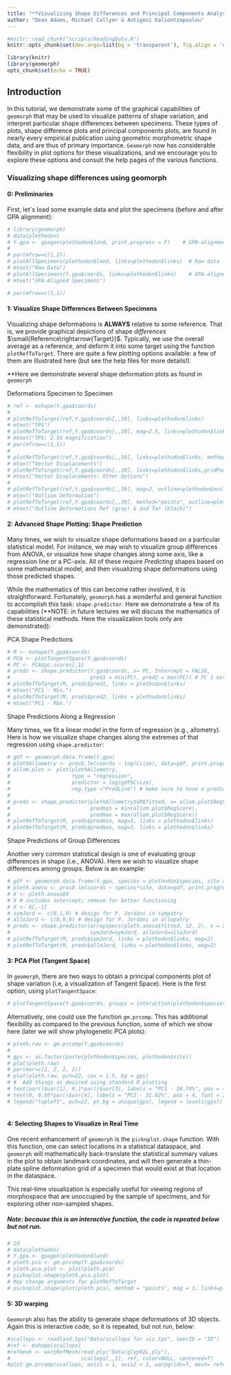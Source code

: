 ```yaml
---
title: "**Visualizing Shape Differences and Principal Components Analysis**"
author: "Dean Adams, Michael Collyer & Antigoni Kaliontzopoulou"
---
```


```r
#knitr::read_chunk("scripts/ReadingData.R")
knitr::opts_chunk$set(dev.args=list(bg = 'transparent'), fig.align = 'center', class.source = ".custom-inline", class.output = ".custom-inline")
```

```r
library(knitr)
library(geomorph)
opts_chunk$set(echo = TRUE)
```

## Introduction

In this tutorial, we demonstrate some of the graphical capabilities of `geomorph` that may be used to visualize patterns of shape variation, and interpret particular shape differences between specimens. These types of plots, shape difference plots and principal components plots, are found in nearly every empirical publication using geometric morphometric shape data, and are thus of primary importance.  `Geomorph` now has considerable flexibility in plot options for these visualizations, and we encourage you to explore these options and consult the help pages of the various functions. 

### **Visualizing shape differences using geomorph**  {.tabset .tabset-fade .tabset-pills}

#### 0: Preliminaries

First, let´s load some example data and plot the specimens (before and after GPA alignment):
```r
# library(geomorph)
# data(plethodon)
# Y.gpa <- gpagen(plethodon$land, print.progress = F)    # GPA-alignment
# 
# par(mfrow=c(1,2)) 
# plotAllSpecimens(plethodon$land, links=plethodon$links)  # Raw data
# mtext("Raw Data")
# plotAllSpecimens(Y.gpa$coords, links=plethodon$links)    # GPA-aligned data
# mtext("GPA-Aligned Specimens")

```

```r
# par(mfrow=c(1,1)) 
```

#### 1: Visualize Shape Differences Between Specimens

Visualizing shape deformations is **ALWAYS** relative to some reference. That is, we provide graphical depictions of shape *differences*  $\small{Reference\rightarrow{Target}}$.  Typically, we use the overall average as a reference, and deform it into some target using the function `plotRefToTarget`. There are quite a few plotting options available: a few of them are illustrated here (but see the help files for more details!). 

**Here we demonstrate several shape deformation plots as found in `geomorph`


Deformations Specimen to Specimen

```r
# ref <- mshape(Y.gpa$coords)
# 
# plotRefToTarget(ref,Y.gpa$coords[,,39], links=plethodon$links)
# mtext("TPS")
# plotRefToTarget(ref,Y.gpa$coords[,,39], mag=2.5, links=plethodon$links)
# mtext("TPS: 2.5X magnification")
# par(mfrow=c(1,1))
# 
# plotRefToTarget(ref,Y.gpa$coords[,,39], links=plethodon$links, method="vector", mag=3)
# mtext("Vector Displacements")
# plotRefToTarget(ref,Y.gpa$coords[,,39], links=plethodon$links,gridPars=gridPar(pt.bg="red", link.col="green", pt.size = 1), method="vector", mag=3)
# mtext("Vector Displacements: Other Options")
# 
# plotRefToTarget(ref,Y.gpa$coords[,,39], mag=2, outline=plethodon$outline)  
# mtext("Outline Deformation")
# plotRefToTarget(ref,Y.gpa$coords[,,39], method="points", outline=plethodon$outline)
# mtext("Outline Deformations Ref (gray) & and Tar (black)")

```

#### 2: Advanced Shape Plotting: Shape Prediction

Many times, we wish to visualize shape deformations based on a particular statistical model. For instance, we may wish to visualize group differences from ANOVA, or visualize how shape changes along some axis, like a regression line or a PC-axis.  All of these require *Predicting* shapes based on some mathematical model, and then visualizing shape deformations using those predicted shapes. 

While the mathematics of this can become rather involved, it is straightforward. Fortunately, `geomorph` has a wonderful and general function to accomplish this task: `shape.predictor`.  Here we demonstrate a few of its capabilities (**NOTE: in future lectures we will discuss the mathematics of these statistical methods. Here the visualization tools only are demonstrated): 

PCA Shape Predictions

```r
# M <- mshape(Y.gpa$coords)
# PCA <- plotTangentSpace(Y.gpa$coords)
# PC <- PCA$pc.scores[,1]
# preds <- shape.predictor(Y.gpa$coords, x= PC, Intercept = FALSE, 
#                          pred1 = min(PC), pred2 = max(PC)) # PC 1 extremes, more technically
# plotRefToTarget(M, preds$pred1, links = plethodon$links)
# mtext("PC1 - Min.")
# plotRefToTarget(M, preds$pred2, links = plethodon$links)
# mtext("PC1 - Max.")

```

Shape Predictions Along a Regression

Many times, we fit a linear model in the form of regression (e.g., allometry). Here is how we visualize shape changes along the extremes of that regression using `shape.predictor`:

```r
# gdf <- geomorph.data.frame(Y.gpa)
# plethAllometry <- procD.lm(coords ~ log(Csize), data=gdf, print.progress = FALSE)
# allom.plot <- plot(plethAllometry, 
#                    type = "regression", 
#                    predictor = log(gdf$Csize),
#                    reg.type ="PredLine") # make sure to have a predictor 
# 
# preds <- shape.predictor(plethAllometry$GM$fitted, x= allom.plot$RegScore, Intercept = FALSE, 
#                          predmin = min(allom.plot$RegScore), 
#                          predmax = max(allom.plot$RegScore)) 
# plotRefToTarget(M, preds$predmin, mag=3, links = plethodon$links)
# plotRefToTarget(M, preds$predmax, mag=3, links = plethodon$links)
```

Shape Predictions of Group Differences

Another very common statistical design is one of evaluating group differences in shape (i.e., ANOVA). Here we wish to visualize shape differences among groups. Below is an example:

```r
# gdf <- geomorph.data.frame(Y.gpa, species = plethodon$species, site = plethodon$site)
# pleth.anova <- procD.lm(coords ~ species*site, data=gdf, print.progress = FALSE)
# X <- pleth.anova$X
# X # includes intercept; remove for better functioning 
# X <- X[,-1]
# symJord <- c(0,1,0) # design for P. Jordani in sympatry
# alloJord <- c(0,0,0) # design for P. Jordani in allopatry
# preds <- shape.predictor(arrayspecs(pleth.anova$fitted, 12, 2), x = X, Intercept = TRUE, 
#                          symJord=symJord, alloJord=alloJord)
# plotRefToTarget(M, preds$symJord, links = plethodon$links, mag=2)
# plotRefToTarget(M, preds$alloJord, links = plethodon$links, mag=2)

```


#### 3: PCA Plot (Tangent Space)

In `geomorph`, there are two ways to obtain a principal components plot of shape variation (i.e, a visualization of Tangent Space). Here is the first option, using `plotTangentSpace`:

```r
# plotTangentSpace(Y.gpa$coords, groups = interaction(plethodon$species, plethodon$site))
```

Alternatively, one could use the function `gm.prcomp`. This has additional flexibility as compared to the previous function, some of which we show here (later we will show phylogenetic PCA plots):

```r
# pleth.raw <- gm.prcomp(Y.gpa$coords)
# 
# gps <- as.factor(paste(plethodon$species, plethodon$site))
# plot(pleth.raw)
# par(mar=c(2, 2, 2, 2))
# plot(pleth.raw, pch=22, cex = 1.5, bg = gps) 
# #  Add things as desired using standard R plotting
# text(par()$usr[1], 0.1*par()$usr[3], labels = "PC1 - 36.74%", pos = 4, font = 2)
# text(0, 0.95*par()$usr[4], labels = "PC2 - 31.02%", pos = 4, font = 2)
# legend("topleft", pch=22, pt.bg = unique(gps), legend = levels(gps))
 

```

#### 4: Selecting Shapes to Visualize in Real Time

One recent enhancement of `geomorph` is the `picknplot.shape` function. With this function, one can select locations in a statistical dataspace, and `geomorph` will mathematically back-translate the statistical summary values in the plot to obtain landmark coordinates, and will then generate a thin-plate spline deformation grid of a specimen that would exist at that location in the dataspace.  

This real-time visualization is especially useful for viewing regions of morphospace that are unoccupied by the sample of specimens, and for exploring other non-sampled shapes.

##### Note: because this is an interactive function, the code is repeated below but not run. 

```r
# 2d
# data(plethodon) 
# Y.gpa <- gpagen(plethodon$land)
# pleth.pca <- gm.prcomp(Y.gpa$coords)
# pleth.pca.plot <- plot(pleth.pca)
# picknplot.shape(pleth.pca.plot) 
# May change arguments for plotRefToTarget
# picknplot.shape(plot(pleth.pca), method = "points", mag = 3, links=plethodon$links)
```

#### 5: 3D warping

`Geomorph` also has the ability to generate shape deformations of 3D objects. Again this is interactive code, so it is repeated, but not run, below:

```r
#scallops <- readland.tps("Data/scallops for viz.tps", specID = "ID")
#ref <- mshape(scallops)
#refmesh <- warpRefMesh(read.ply("Data/glyp02L.ply"), 
#                       scallops[,,1], ref, color=NULL, centered=T)
#plot.gm.prcomp(scallops, axis1 = 1, axis2 = 2, warpgrids=T, mesh= refmesh)
```

